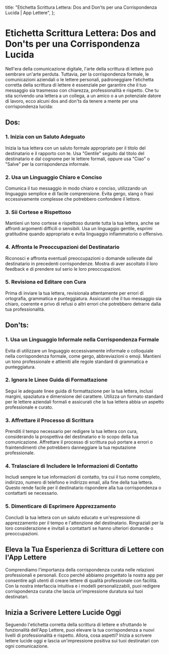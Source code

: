 
  title: "Etichetta Scrittura Lettera: Dos and Don'ts per una Corrispondenza Lucida | App Lettere",
};

# Etichetta Scrittura Lettera: Dos and Don'ts per una Corrispondenza Lucida

<MdxImage src="/blog/letter-writing-etiquette.jpg" alt="Etichetta Scrittura Lettera: Dos and Don'ts per una Corrispondenza Lucida" width={800} height={700} />

Nell'era della comunicazione digitale, l'arte della scrittura di lettere può sembrare un'arte perduta. Tuttavia, per la corrispondenza formale, le comunicazioni aziendali o le lettere personali, padroneggiare l'etichetta corretta della scrittura di lettere è essenziale per garantire che il tuo messaggio sia trasmesso con chiarezza, professionalità e rispetto. Che tu stia scrivendo una lettera a un collega, a un amico o a un potenziale datore di lavoro, ecco alcuni dos and don'ts da tenere a mente per una corrispondenza lucida:

## Dos:

### 1. Inizia con un Saluto Adeguato

Inizia la tua lettera con un saluto formale appropriato per il titolo del destinatario e il rapporto con te. Usa "Gentile" seguito dal titolo del destinatario e dal cognome per le lettere formali, oppure usa "Ciao" o "Salve" per la corrispondenza informale.

### 2. Usa un Linguaggio Chiaro e Conciso

Comunica il tuo messaggio in modo chiaro e conciso, utilizzando un linguaggio semplice e di facile comprensione. Evita gergo, slang o frasi eccessivamente complesse che potrebbero confondere il lettore.

### 3. Sii Cortese e Rispettoso

Mantieni un tono cortese e rispettoso durante tutta la tua lettera, anche se affronti argomenti difficili o sensibili. Usa un linguaggio gentile, esprimi gratitudine quando appropriato e evita linguaggio infiammatorio o offensivo.

### 4. Affronta le Preoccupazioni del Destinatario

Riconosci e affronta eventuali preoccupazioni o domande sollevate dal destinatario in precedenti corrispondenze. Mostra di aver ascoltato il loro feedback e di prendere sul serio le loro preoccupazioni.

### 5. Revisiona ed Editare con Cura

Prima di inviare la tua lettera, revisionala attentamente per errori di ortografia, grammatica e punteggiatura. Assicurati che il tuo messaggio sia chiaro, coerente e privo di refusi o altri errori che potrebbero detrarre dalla tua professionalità.

## Don'ts:

### 1. Usa un Linguaggio Informale nella Corrispondenza Formale

Evita di utilizzare un linguaggio eccessivamente informale o colloquiale nella corrispondenza formale, come gergo, abbreviazioni o emoji. Mantieni un tono professionale e attieniti alle regole standard di grammatica e punteggiatura.

### 2. Ignora le Linee Guida di Formattazione

Segui le adeguate linee guida di formattazione per la tua lettera, inclusi margini, spaziatura e dimensione del carattere. Utilizza un formato standard per le lettere aziendali formali e assicurati che la tua lettera abbia un aspetto professionale e curato.

### 3. Affrettare il Processo di Scrittura

Prenditi il tempo necessario per redigere la tua lettera con cura, considerando la prospettiva del destinatario e lo scopo della tua comunicazione. Affrettare il processo di scrittura può portare a errori o fraintendimenti che potrebbero danneggiare la tua reputazione professionale.

### 4. Tralasciare di Includere le Informazioni di Contatto

Includi sempre le tue informazioni di contatto, tra cui il tuo nome completo, indirizzo, numero di telefono e indirizzo email, alla fine della tua lettera. Questo rende facile per il destinatario rispondere alla tua corrispondenza o contattarti se necessario.

### 5. Dimenticare di Esprimere Apprezzamento

Concludi la tua lettera con un saluto educato e un'espressione di apprezzamento per il tempo e l'attenzione del destinatario. Ringraziali per la loro considerazione e invitali a contattarti se hanno ulteriori domande o preoccupazioni.

## Eleva la Tua Esperienza di Scrittura di Lettere con l'App Lettere

Comprendiamo l'importanza della corrispondenza curata nelle relazioni professionali e personali. Ecco perché abbiamo progettato la nostra app per consentire agli utenti di creare lettere di qualità professionale con facilità. Con la nostra interfaccia intuitiva e i modelli personalizzabili, puoi redigere corrispondenza curata che lascia un'impressione duratura sui tuoi destinatari.

## Inizia a Scrivere Lettere Lucide Oggi

Seguendo l'etichetta corretta della scrittura di lettere e sfruttando le funzionalità dell'App Lettere, puoi elevare la tua corrispondenza a nuovi livelli di professionalità e rispetto. Allora, cosa aspetti? Inizia a scrivere lettere lucide oggi e lascia un'impressione positiva sui tuoi destinatari con ogni comunicazione.
